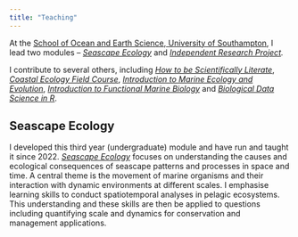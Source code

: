 ```yaml
---
title: "Teaching"
---
```


At the [School of Ocean and Earth Science, University of Southampton](https://www.southampton.ac.uk/oes), I lead two modules -- [*Seascape Ecology*](https://www.southampton.ac.uk/courses/modules/soes3056) and [*Independent Research Project*](https://www.southampton.ac.uk/courses/modules/soes3046)*.*

I contribute to several others, including [*How to be Scientifically Literate*](https://www.southampton.ac.uk/courses/2026-27/modules/soes1017), [*Coastal Ecology Field Course*](https://www.southampton.ac.uk/courses/modules/soes2030), [*Introduction to Marine Ecology and Evolution*](https://www.southampton.ac.uk/courses/modules/soes1006), [*Introduction to Functional Marine Biology*](https://www.southampton.ac.uk/courses/modules/soes1011) and [*Biological Data Science in R*](https://www.southampton.ac.uk/courses/modules/soes6092).

## Seascape Ecology

I developed this third year (undergraduate) module and have run and taught it since 2022. [*Seascape Ecology*](https://www.southampton.ac.uk/courses/modules/soes3056) focuses on understanding the causes and ecological consequences of seascape patterns and processes in space and time. A central theme is the movement of marine organisms and their interaction with dynamic environments at different scales. I emphasise learning skills to conduct spatiotemporal analyses in pelagic ecosystems. This understanding and these skills are then be applied to questions including quantifying scale and dynamics for conservation and management applications.
